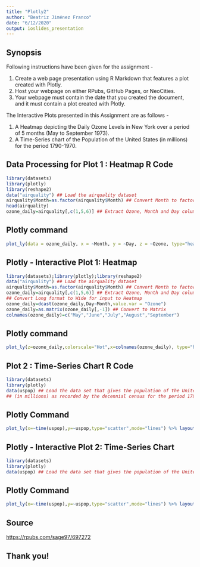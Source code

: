 ---
title: "Plotly2"
author: "Beatriz Jiménez Franco"
date: "6/12/2020"
output: ioslides_presentation
---

## Synopsis

Following instructions have been given for the assignment -

1. Create a web page presentation using R Markdown that features a plot created with Plotly.
2.  Host your webpage on either RPubs, GitHub Pages, or NeoCities.
3. Your webpage must contain the date that you created the document, and it must contain a plot created with Plotly.

The Interactive Plots presented in this Assignment are as follows -

1. A Heatmap depicting the Daily Ozone Levels in New York over a period of 5 months (May to September 1973).
2. A Time-Series chart of the Population of the United States (in millions) for the period 1790-1970.

## Data Processing for Plot 1 : Heatmap R Code

```{r, warning=FALSE, message=FALSE,comment= ""}
library(datasets)
library(plotly)
library(reshape2)
data("airquality") ## Load the airquality dataset
airquality$Month=as.factor(airquality$Month) ## Convert Month to factor
head(airquality)
ozone_daily=airquality[,c(1,5,6)] ## Extract Ozone, Month and Day columns
```

## Plotly command

```{r}
plot_ly(data = ozone_daily, x = ~Month, y = ~Day, z = ~Ozone, type="heatmap")
```

## Plotly - Interactive Plot 1: Heatmap

```{r}
library(datasets);library(plotly);library(reshape2)
data("airquality") ## Load the airquality dataset
airquality$Month=as.factor(airquality$Month) ## Convert Month to factor
ozone_daily=airquality[,c(1,5,6)] ## Extract Ozone, Month and Day columns
## Convert Long format to Wide for input to Heatmap
ozone_daily=dcast(ozone_daily,Day~Month,value.var = "Ozone") 
ozone_daily=as.matrix(ozone_daily[,-1]) ## Convert to Matrix
colnames(ozone_daily)=c("May","June","July","August","September")
```

## Plotly command

```{r}
plot_ly(z=ozone_daily,colorscale="Hot",x=colnames(ozone_daily), type="heatmap",colorbar = list(title = "Ozone Levels (parts per billion)"))%>%layout(title = "Daily Ozone Levels in New York, May to September 1973",xaxis = list(title = "Month"),yaxis = list(title = "Day"))
```

## Plot 2 : Time-Series Chart R Code

```{r}
library(datasets)
library(plotly)
data(uspop) ## Load the data set that gives the population of the United States 
## (in millions) as recorded by the decennial census for the period 1790–1970.
```

## Plotly Command

```{r, warning=FALSE, message=FALSE}
plot_ly(x=~time(uspop),y=~uspop,type="scatter",mode="lines") %>% layout(title = "U.S. Population in millions for the period 1790-1970",xaxis = list(title = "Year"),yaxis = list(title = "U.S. Population (millions)"))
```

## Plotly - Interactive Plot 2: Time-Series Chart

```{r}
library(datasets)
library(plotly)
data(uspop) ## Load the data set that gives the population of the United States in millions for the period 1790-1970
```

## Plotly Command

```{r}
plot_ly(x=~time(uspop),y=~uspop,type="scatter",mode="lines") %>% layout(title = "U.S. Population in millions for the period 1790-1970", xaxis = list(title = "Year"),yaxis = list(title = "U.S. Population (millions)"))
```

## Source

<https://rpubs.com/sage97/697272>

## Thank you!

















